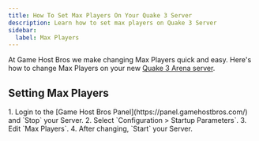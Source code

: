 ```yaml
---
title: How To Set Max Players On Your Quake 3 Server
description: Learn how to set max players on Quake 3 Server
sidebar:
  label: Max Players
---
```


At Game Host Bros we make changing Max Players quick and easy. Here's how to change Max Players on your new [Quake 3 Arena server](https://www.gamehostbros.com/quake-3-arena-server-hosting/).

## Setting Max Players

<Steps>
1. Login to the [Game Host Bros Panel](https://panel.gamehostbros.com/) and `Stop` your Server.
2. Select `Configuration > Startup Parameters`.
3. Edit `Max Players`.
4. After changing, `Start` your Server.
</Steps>
